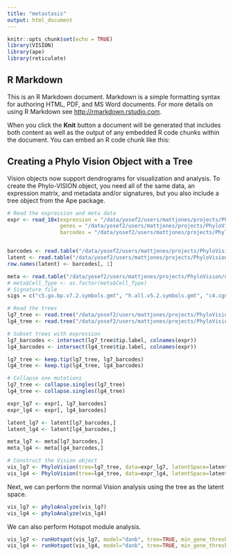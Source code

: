 ```yaml
---
title: "metastasis"
output: html_document
---
```


```r
knitr::opts_chunk$set(echo = TRUE)
library(VISION)
library(ape)
library(reticulate)
```

## R Markdown

This is an R Markdown document. Markdown is a simple formatting syntax for authoring HTML, PDF, and MS Word documents. For more details on using R Markdown see <http://rmarkdown.rstudio.com>.

When you click the **Knit** button a document will be generated that includes both content as well as the output of any embedded R code chunks within the document. You can embed an R code chunk like this:

## Creating a Phylo Vision Object with a Tree

Vision objects now support dendrograms for visualization and analysis. To create the Phylo-VISION object, you need all of the same data, an expression matrix, and metadata and/or signatures, but you also include a tree object from the Ape package.
```r
# Read the expression and meta data
expr <- read_10x(expression = "/data/yosef2/users/mattjones/projects/PhyloVision/data/metastasis_data/GRCh38/matrix.mtx",
                 genes = "/data/yosef2/users/mattjones/projects/PhyloVision/data/metastasis_data/GRCh38/genes.tsv",
                 barcodes = "/data/yosef2/users/mattjones/projects/PhyloVision/data/metastasis_data/GRCh38/barcodes.tsv")


barcodes <- read.table("/data/yosef2/users/mattjones/projects/PhyloVision/data/metastasis_data/GRCh38/barcodes.tsv", check.names = FALSE, sep="\t")
latent <- read.table("/data/yosef2/users/mattjones/projects/PhyloVision/data/metastasis_data/latent.csv", check.names=FALSE, sep="\t", row.names = 1, header=TRUE)
row.names(latent) <- barcodes[, 1]

meta <- read.table("/data/yosef2/users/mattjones/projects/PhyloVision/data/metastasis_data/GSM4905335_meta.5k.tsv.gz", check.names = FALSE, sep = "\t", row.names = 1, header=TRUE)
# meta$Cell_Type <- as.factor(meta$Cell_Type)
# Signature file
sigs = c("c5.go.bp.v7.2.symbols.gmt", "h.all.v5.2.symbols.gmt", "c4.cgn.v7.2.symbols.gmt")

# Read the trees
lg7_tree <- read.tree("/data/yosef2/users/mattjones/projects/PhyloVision/data/metastasis_data/lg7_tree_hybrid_priors.alleleThresh.processed.txt")
lg4_tree <- read.tree("/data/yosef2/users/mattjones/projects/PhyloVision/data/metastasis_data/lg4_tree_hybrid_priors.alleleThresh.processed.txt")

# Subset trees with expression
lg7_barcodes <- intersect(lg7_tree$tip.label, colnames(expr))
lg4_barcodes <- intersect(lg4_tree$tip.label, colnames(expr))

lg7_tree <- keep.tip(lg7_tree, lg7_barcodes)
lg4_tree <- keep.tip(lg4_tree, lg4_barcodes)

# Collapse one mutations
lg7_tree <- collapse.singles(lg7_tree)
lg4_tree <- collapse.singles(lg4_tree)

expr_lg7 <- expr[, lg7_barcodes]
expr_lg4 <- expr[, lg4_barcodes]

latent_lg7 <- latent[lg7_barcodes,]
latent_lg4 <- latent[lg4_barcodes,]

meta_lg7 <- meta[lg7_barcodes,]
meta_lg4 <- meta[lg4_barcodes,]

# Construct the Vision object
vis_lg7 <- PhyloVision(tree=lg7_tree, data=expr_lg7, latentSpace=latent_lg7, signatures=sigs, meta=meta_lg7, num_neighbors=40, projection_genes="threshold", sig_gene_threshold=0.05, projection_methods=c("tSNE30", "tSNE10", "UMAP")) 
vis_lg4 <- PhyloVision(tree=lg4_tree, data=expr_lg4, latentSpace=latent_lg4, signatures=sigs, meta=meta_lg4, num_neighbors=40, projection_genes="threshold", sig_gene_threshold=0.05, projection_methods=c("tSNE30", "tSNE10", "UMAP")) 
```
Next, we can perform the normal Vision analysis using the tree as the latent space.

```r
vis_lg7 <- phyloAnalyze(vis_lg7)
vis_lg4 <- phyloAnalyze(vis_lg4)
```

We can also perform Hotspot module analysis.
```r
vis_lg7 <- runHotspot(vis_lg7, model="danb", tree=TRUE, min_gene_threshold=120, n_neighbors = 40, clustering_fdr = 1.0)
vis_lg4 <- runHotspot(vis_lg4, model="danb", tree=TRUE, min_gene_threshold=120, n_neighbors = 40, clustering_fdr = 1.0)
```